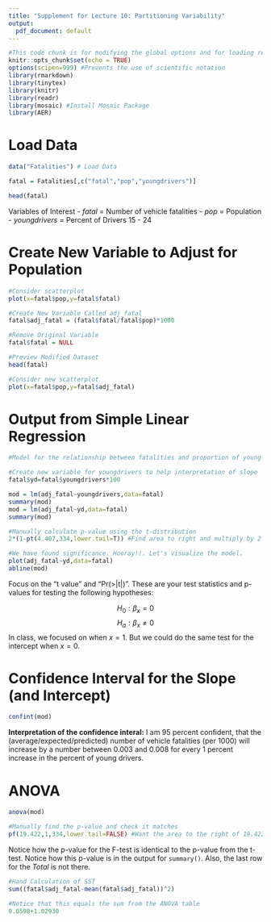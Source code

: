 ```yaml
---
title: "Supplement for Lecture 10: Partitioning Variability"
output:
  pdf_document: default
---
```


```r
#This code chunk is for modifying the global options and for loading required R packages
knitr::opts_chunk$set(echo = TRUE)
options(scipen=999) #Prevents the use of scientific notation
library(rmarkdown)
library(tinytex)
library(knitr)
library(readr)
library(mosaic) #Install Mosaic Package
library(AER)
```

# Load Data 

```r
data("Fatalities") # Load Data

fatal = Fatalities[,c("fatal","pop","youngdrivers")]

head(fatal)
```

Variables of Interest
- *fatal* = Number of vehicle fatalities
- *pop* = Population
- *youngdrivers* = Percent of Drivers 15 - 24

# Create New Variable to Adjust for Population

```r
#Consider scatterplot
plot(x=fatal$pop,y=fatal$fatal)

#Create New Variable Called adj_fatal
fatal$adj_fatal = (fatal$fatal/fatal$pop)*1000

#Remove Original Variable
fatal$fatal = NULL

#Preview Modified Dataset
head(fatal)

#Consider new scatterplot
plot(x=fatal$pop,y=fatal$adj_fatal)
```

# Output from Simple Linear Regression

```r
#Model for the relationship between fatalities and proportion of young drivers.

#Create new variable for youngdrivers to help interpretation of slope
fatal$yd=fatal$youngdrivers*100

mod = lm(adj_fatal~youngdrivers,data=fatal)
summary(mod)
mod = lm(adj_fatal~yd,data=fatal)
summary(mod)

#Manually calculate p-value using the t-distribution
2*(1-pt(4.407,334,lower.tail=T)) #Find area to right and multiply by 2

#We have found significance. Hooray!!. Let's visualize the model.
plot(adj_fatal~yd,data=fatal)
abline(mod)

```

Focus on the "t value" and "Pr(>|t|)". These are your test statistics and p-values for testing the following hypotheses:

$$H_0:\beta_x=0$$
$$H_a:\beta_x\neq 0$$
In class, we focused on when $x=1$. But we could do the same test for the intercept when $x=0$.


# Confidence Interval for the Slope (and Intercept)

```r
confint(mod)
```

**Interpretation of the confidence interal:** I am 95 percent confident, that the (average/expected/predicted) number of vehicle fatalities (per 1000) will increase by a number between 0.003 and 0.008 for every 1 percent increase in the percent of young drivers.

# ANOVA

```r
anova(mod)

#Manually find the p-value and check it matches
pf(19.422,1,334,lower.tail=FALSE) #Want the area to the right of 19.422
```
Notice how the p-value for the F-test is identical to the p-value from the t-test. Notice how this p-value is in the output for `summary()`. Also, the last row for the *Total* is not there.

```r
#Hand Calculation of SST
sum((fatal$adj_fatal-mean(fatal$adj_fatal))^2)

#Notice that this equals the sum from the ANOVA table
0.0598+1.02930
```



